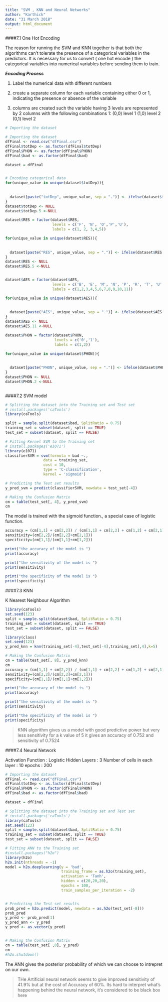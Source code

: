 ```yaml
---
title: "SVM , KNN and Neural Networks"
author: "Karthick"
date: "31 March 2018"
output: html_document
---
```


####7.1 One Hot Encoding

The reason for running the SVM and KNN together is that both the algorithms can't tolerate the presence of a categorical variables in the predictors. It is necessary for us to convert ( one hot encode ) the categorical variables into numerical variables before sending them to train.


***Encoding Process***

1. Label the numerical data with different numbers

2. create a separate column for each variable containing either 0 or 1, indicating the presence or absence of the variable

3. columns are created such the variable having 3 levels are represented by 2 columns with the following combinations 1: (0,0) level 1 (1,0) level 2 (0,1) level 2

```r
# Importing the dataset

# Importing the dataset
dfFinal <- read.csv("dfFinal.csv")
dfFinal$totDep <- as.factor(dfFinal$totDep)
dfFinal$PHON <- as.factor(dfFinal$PHON)
dfFinal$bad <- as.factor(dfFinal$bad)

dataset = dfFinal


# Encoding categorical data
for(unique_value in unique(dataset$totDep)){
  
  
  dataset[paste("totDep", unique_value, sep = ".")] <- ifelse(dataset$totDep == unique_value, 1, 0)
}
dataset$totDep <- NULL
dataset$totDep.5 <-NULL

dataset$RES = factor(dataset$RES,
                     levels = c('F', 'N', 'O','P','U'),
                     labels = c(1, 2, 3,4,5))

for(unique_value in unique(dataset$RES)){
  
  
  dataset[paste("RES", unique_value, sep = ".")] <- ifelse(dataset$RES == unique_value, 1, 0)
}
dataset$RES <- NULL
dataset$RES.5 <-NULL


dataset$AES = factor(dataset$AES,
                     levels = c('B', 'E', 'M', 'N', 'P', 'R', 'T', 'U' ,'V', 'W' ,'Z'),
                     labels = c(1,2,3,4,5,6,7,8,9,10,11))

for(unique_value in unique(dataset$AES)){
  
  
  dataset[paste("AES", unique_value, sep = ".")] <- ifelse(dataset$AES == unique_value, 1, 0)
}
dataset$AES <- NULL
dataset$AES.11 <-NULL

dataset$PHON = factor(dataset$PHON,
                      levels = c('0','1'),
                      labels = c(1,2))

for(unique_value in unique(dataset$PHON)){
  
  
  dataset[paste("PHON", unique_value, sep = ".")] <- ifelse(dataset$PHON == unique_value, 1, 0)
}
dataset$PHON <- NULL
dataset$PHON.2 <-NULL



```


####7.2 SVM model

```r

# Splitting the dataset into the Training set and Test set
# install.packages('caTools')
library(caTools)

split = sample.split(dataset$bad, SplitRatio = 0.75)
training_set = subset(dataset, split == TRUE)
test_set = subset(dataset, split == FALSE)

# Fitting Kernel SVM to the Training set
# install.packages('e1071')
library(e1071)
classifierSVM = svm(formula = bad ~.,
                 data = training_set,
                 cost = 10,
                 type = 'C-classification',
                 kernel = 'sigmoid')

# Predicting the Test set results
y_pred_svm = predict(classifierSVM, newdata = test_set[-4])

# Making the Confusion Matrix
cm = table(test_set[, 4], y_pred_svm)
cm


```
The model is trained with the sigmoid function., a special case of logistic function.

```r
accuracy = (cm[1,1] + cm[2,2]) / (cm[1,1] + cm[2,2] + cm[1,2] + cm[2,1])
sensitivity=(cm[2,2]/(cm[2,2]+cm[2,1]))
specificity=(cm[1,1]/(cm[1,1]+cm[1,2]))

print("the accuracy of the model is ")
print(accuracy)

print("the sensitivity of the model is ")
print(sensitivity)

print("the specificity of the model is ")
print(specificity)

```

####7.3 KNN

K Nearest Neighbour Algorithm

```r

library(caTools)
set.seed(123)
split = sample.split(dataset$bad, SplitRatio = 0.75)
training_set = subset(dataset, split == TRUE)
test_set = subset(dataset, split == FALSE)

library(class)
set.seed(123)
y_pred_knn = knn(training_set[-4],test_set[-4],training_set[,4],k=5)

# Making the Confusion Matrix
cm = table(test_set[, 8], y_pred_knn)
cm
accuracy = (cm[1,1] + cm[2,2]) / (cm[1,1] + cm[2,2] + cm[1,2] + cm[2,1])
sensitivity=(cm[2,2]/(cm[2,2]+cm[2,1]))
specificity=(cm[1,1]/(cm[1,1]+cm[1,2]))

print("the accuracy of the model is ")
print(accuracy)

print("the sensitivity of the model is ")
print(sensitivity)

print("the specificity of the model is ")
print(specificity)

```
> KNN algorithm gives us a model with good predictive power but very less sensitivity
> for a k value of 5 it gives an accuracy of 0.752 and sensitivity of 0.7524

####7.4 Neural Network

Activation Function : Logistic
Hidden Layers : 3
Number of cells in each layer : 10
epochs : 200

```r

# Importing the dataset
dfFinal <- read.csv("dfFinal.csv")
dfFinal$totDep <- as.factor(dfFinal$totDep)
dfFinal$PHON <- as.factor(dfFinal$PHON)
dfFinal$bad <- as.factor(dfFinal$bad)

dataset = dfFinal

# Splitting the dataset into the Training set and Test set
# install.packages('caTools')
library(caTools)
set.seed(123)
split = sample.split(dataset$bad, SplitRatio = 0.75)
training_set = subset(dataset, split == TRUE)
test_set = subset(dataset, split == FALSE)

# Fitting ANN to the Training set
#install.packages("h2o")
library(h2o)
h2o.init(nthreads = -1)
model = h2o.deeplearning(y = 'bad',
                         training_frame = as.h2o(training_set),
                         activation = 'Tanh',
                         hidden = c(20,20,20),
                         epochs = 100,
                         train_samples_per_iteration = -2)


# Predicting the Test set results
prob_pred = h2o.predict(model, newdata = as.h2o(test_set[-8]))
prob_pred
y_pred <- prob_pred[1]
y_pred_ann <- y_pred
y_pred <- as.vector(y_pred)


# Making the Confusion Matrix
cm = table(test_set[ ,8], y_pred)
cm
#h2o.shutdown()

```

The ANN gives the posterior probability of which we can choose to intrepret on our own.

>THe Artificial neural network seems to give improved sensitivity of 41.9%  but at the cost of Accuracy of 60%.
>Its hard to interpret what's happening behind the neural network, it's considered to be black box here

